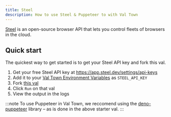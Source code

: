 ```yaml
---
title: Steel
description: How to use Steel & Puppeteer to with Val Town
---
```



[Steel](https://steel.dev/) is an open-source browser API that lets you control fleets of browsers in the cloud.

## Quick start

The quickest way to get started is to get your Steel API key and fork this val.

<Val url="https://www.val.town/embed/stevekrouse/steel_puppeteer_starter" />

1. Get your free Steel API key at https://app.steel.dev/settings/api-keys
2. Add it to your [Val Town Environment Variables](https://www.val.town/settings/environment-variables) as `STEEL_API_KEY`
3. Fork [this val](https://www.val.town/v/stevekrouse/steel_puppeteer_starter)
4. Click `Run` on that val
5. View the output in the logs

:::note
To use Puppeteer in Val Town, we reccomend using the
[deno-puppeteer](https://deno.land/x/puppeteer@16.2.0) library – as is done in the above starter val.
:::
